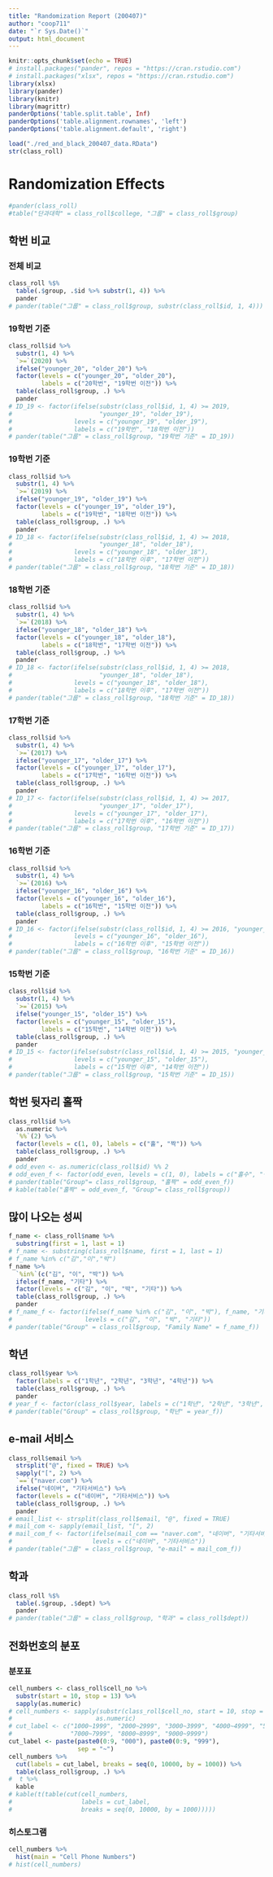 ```yaml
---
title: "Randomization Report (200407)"
author: "coop711"
date: "`r Sys.Date()`"
output: html_document
---
```


```r
knitr::opts_chunk$set(echo = TRUE)
# install.packages("pander", repos = "https://cran.rstudio.com")
# install.packages("xlsx", repos = "https://cran.rstudio.com")
library(xlsx)
library(pander)
library(knitr)
library(magrittr)
panderOptions('table.split.table', Inf)
panderOptions('table.alignment.rownames', 'left')
panderOptions('table.alignment.default', 'right')
```

<!--# Data Reading-->

```r
load("./red_and_black_200407_data.RData")
str(class_roll)
```

# Randomization Effects

```r
#pander(class_roll)
#table("단과대학" = class_roll$college, "그룹" = class_roll$group)
```

## 학번 비교

### 전체 비교

```r
class_roll %$%
  table(.$group, .$id %>% substr(1, 4)) %>%
  pander
# pander(table("그룹" = class_roll$group, substr(class_roll$id, 1, 4)))
```

### 19학번 기준

```r
class_roll$id %>%
  substr(1, 4) %>%
  `>=`(2020) %>%
  ifelse("younger_20", "older_20") %>%
  factor(levels = c("younger_20", "older_20"),
         labels = c("20학번", "19학번 이전")) %>%
  table(class_roll$group, .) %>%
  pander
# ID_19 <- factor(ifelse(substr(class_roll$id, 1, 4) >= 2019, 
#                        "younger_19", "older_19"), 
#                 levels = c("younger_19", "older_19"), 
#                 labels = c("19학번", "18학번 이전"))
# pander(table("그룹" = class_roll$group, "19학번 기준" = ID_19))
```

### 19학번 기준

```r
class_roll$id %>%
  substr(1, 4) %>%
  `>=`(2019) %>%
  ifelse("younger_19", "older_19") %>%
  factor(levels = c("younger_19", "older_19"),
         labels = c("19학번", "18학번 이전")) %>%
  table(class_roll$group, .) %>%
  pander
# ID_18 <- factor(ifelse(substr(class_roll$id, 1, 4) >= 2018, 
#                        "younger_18", "older_18"), 
#                 levels = c("younger_18", "older_18"), 
#                 labels = c("18학번 이후", "17학번 이전"))
# pander(table("그룹" = class_roll$group, "18학번 기준" = ID_18))
```

### 18학번 기준

```r
class_roll$id %>%
  substr(1, 4) %>%
  `>=`(2018) %>%
  ifelse("younger_18", "older_18") %>%
  factor(levels = c("younger_18", "older_18"),
         labels = c("18학번", "17학번 이전")) %>%
  table(class_roll$group, .) %>%
  pander
# ID_18 <- factor(ifelse(substr(class_roll$id, 1, 4) >= 2018, 
#                        "younger_18", "older_18"), 
#                 levels = c("younger_18", "older_18"), 
#                 labels = c("18학번 이후", "17학번 이전"))
# pander(table("그룹" = class_roll$group, "18학번 기준" = ID_18))
```

### 17학번 기준

```r
class_roll$id %>%
  substr(1, 4) %>%
  `>=`(2017) %>%
  ifelse("younger_17", "older_17") %>%
  factor(levels = c("younger_17", "older_17"),
         labels = c("17학번", "16학번 이전")) %>%
  table(class_roll$group, .) %>%
  pander
# ID_17 <- factor(ifelse(substr(class_roll$id, 1, 4) >= 2017, 
#                        "younger_17", "older_17"), 
#                 levels = c("younger_17", "older_17"), 
#                 labels = c("17학번 이후", "16학번 이전"))
# pander(table("그룹" = class_roll$group, "17학번 기준" = ID_17))
```

### 16학번 기준

```r
class_roll$id %>%
  substr(1, 4) %>%
  `>=`(2016) %>%
  ifelse("younger_16", "older_16") %>%
  factor(levels = c("younger_16", "older_16"),
         labels = c("16학번", "15학번 이전")) %>%
  table(class_roll$group, .) %>%
  pander
# ID_16 <- factor(ifelse(substr(class_roll$id, 1, 4) >= 2016, "younger_16", "older_16"), 
#                 levels = c("younger_16", "older_16"), 
#                 labels = c("16학번 이후", "15학번 이전"))
# pander(table("그룹" = class_roll$group, "16학번 기준" = ID_16))
```

### 15학번 기준

```r
class_roll$id %>%
  substr(1, 4) %>%
  `>=`(2015) %>%
  ifelse("younger_15", "older_15") %>%
  factor(levels = c("younger_15", "older_15"),
         labels = c("15학번", "14학번 이전")) %>%
  table(class_roll$group, .) %>%
  pander
# ID_15 <- factor(ifelse(substr(class_roll$id, 1, 4) >= 2015, "younger_15", "older_15"), 
#                 levels = c("younger_15", "older_15"), 
#                 labels = c("15학번 이후", "14학번 이전"))
# pander(table("그룹" = class_roll$group, "15학번 기준" = ID_15))
```

<!--
### 14학번 기준

```r
class_roll$id %>%
  substr(1, 4) %>%
  `>=`(2014) %>%
  ifelse("younger_14", "older_14") %>%
  factor(levels = c("younger_14", "older_14"),
         labels = c("14학번", "13학번 이전")) %>%
  table(class_roll$group, .) %>%
  pander
# ID_14 <- factor(ifelse(substr(class_roll$id, 1, 4) >= 2014, "younger_14", "older_14"), 
#                 levels = c("younger_14", "older_14"), 
#                 labels = c("14학번 이후", "13학번 이전"))
# pander(table("그룹" = class_roll$group, "14학번 기준" = ID_14))
```
-->

## 학번 뒷자리 홀짝

```r
class_roll$id %>%
  as.numeric %>%
  `%%`(2) %>%
  factor(levels = c(1, 0), labels = c("홀", "짝")) %>%
  table(class_roll$group, .) %>%
  pander
# odd_even <- as.numeric(class_roll$id) %% 2
# odd_even_f <- factor(odd_even, levels = c(1, 0), labels = c("홀수", "짝수"))
# pander(table("Group"= class_roll$group, "홀짝" = odd_even_f))
# kable(table("홀짝" = odd_even_f, "Group"= class_roll$group))
```

## 많이 나오는 성씨

```r
f_name <- class_roll$name %>%
  substring(first = 1, last = 1) 
# f_name <- substring(class_roll$name, first = 1, last = 1)
# f_name %in% c("김","이","박")
f_name %>%
  `%in%`(c("김", "이", "박")) %>%
  ifelse(f_name, "기타") %>%
  factor(levels = c("김", "이", "박", "기타")) %>%
  table(class_roll$group, .) %>%
  pander
# f_name_f <- factor(ifelse(f_name %in% c("김", "이", "박"), f_name, "기타"), 
#                    levels = c("김", "이", "박", "기타"))
# pander(table("Group" = class_roll$group, "Family Name" = f_name_f))
```

## 학년 

```r
class_roll$year %>%
  factor(labels = c("1학년", "2학년", "3학년", "4학년")) %>%
  table(class_roll$group, .) %>%
  pander
# year_f <- factor(class_roll$year, labels = c("1학년", "2학년", "3학년", "4학년"))
# pander(table("Group" = class_roll$group, "학년" = year_f))
```

## e-mail 서비스

```r
class_roll$email %>%
  strsplit("@", fixed = TRUE) %>%
  sapply("[", 2) %>%
  `==`("naver.com") %>%
  ifelse("네이버", "기타서비스") %>%
  factor(levels = c("네이버", "기타서비스")) %>%
  table(class_roll$group, .) %>%
  pander
# email_list <- strsplit(class_roll$email, "@", fixed = TRUE)
# mail_com <- sapply(email_list, "[", 2)
# mail_com_f <- factor(ifelse(mail_com == "naver.com", "네이버", "기타서비스"), 
#                      levels = c("네이버", "기타서비스"))
# pander(table("그룹" = class_roll$group, "e-mail" = mail_com_f))
```

## 학과

```r
class_roll %$%
  table(.$group, .$dept) %>%
  pander
# pander(table("그룹" = class_roll$group, "학과" = class_roll$dept))
```

## 전화번호의 분포

### 분포표

```r
cell_numbers <- class_roll$cell_no %>%
  substr(start = 10, stop = 13) %>%
  sapply(as.numeric)
# cell_numbers <- sapply(substr(class_roll$cell_no, start = 10, stop = 13), 
#                       as.numeric)
# cut_label <- c("1000~1999", "2000~2999", "3000~3999", "4000~4999", "5000~5999", "6000~6999",
#                "7000~7999", "8000~8999", "9000~9999")
cut_label <- paste(paste0(0:9, "000"), paste0(0:9, "999"), 
                   sep = "~")
cell_numbers %>%
  cut(labels = cut_label, breaks = seq(0, 10000, by = 1000)) %>%
  table(class_roll$group, .) %>%
#  t %>%
  kable
# kable(t(table(cut(cell_numbers, 
#                   labels = cut_label, 
#                   breaks = seq(0, 10000, by = 1000)))))
```

### 히스토그램

```r
cell_numbers %>% 
  hist(main = "Cell Phone Numbers")
# hist(cell_numbers)
```

<!--

```r
save.image("../R/red_and_black_200407_data.RData")
```

-->